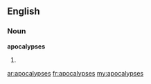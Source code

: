 ==English==

===Noun===
'''apocalypses'''

# {{plural of|[[apocalypse]]}}

[[ar:apocalypses]]
[[fr:apocalypses]]
[[my:apocalypses]]